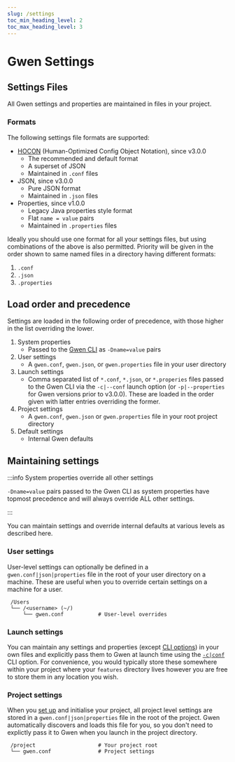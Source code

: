 ```yaml
--- 
slug: /settings
toc_min_heading_level: 2
toc_max_heading_level: 3
---
```



# Gwen Settings

## Settings Files

All Gwen settings and properties are maintained in files in your project.

### Formats

The following settings file formats are supported:

- [HOCON](https://github.com/lightbend/config/blob/master/HOCON.md#hocon-human-optimized-config-object-notation) (Human-Optimized Config Object Notation), since <Link to="https://github.com/gwen-interpreter/gwen-web/releases/tag/v3.0.0">v3.0.0</Link>
  - The recommended and default format
  - A superset of JSON
  - Maintained in `.conf` files
- JSON, since <Link to="https://github.com/gwen-interpreter/gwen-web/releases/tag/v3.0.0">v3.0.0</Link>
  - Pure JSON format
  - Maintained in `.json` files
- Properties, since <Link to="https://github.com/gwen-interpreter/gwen-web/releases/tag/v1.0.0">v1.0.0</Link>
  - Legacy Java properties style format
  - Flat `name = value` pairs
  - Maintained in `.properties` files

Ideally you should use one format for all your settings files, but using combinations of the above is also permitted. Priority will be given in the order shown to same named files in a directory having different formats:

1. `.conf`
2. `.json`
3. `.properties`

## Load order and precedence

Settings are loaded in the following order of precedence, with those higher in the list overriding the lower.

1. System properties
    - Passed to the [Gwen CLI](/docs/cli) as `-Dname=value` pairs
2. User settings
    - A `gwen.conf`, `gwen.json`, or `gwen.properties` file in your user directory
3. Launch settings
    - Comma separated list of `*.conf`, `*.json`, or `*.properies` files passed to the Gwen CLI via the `-c|--conf` launch option (or `-p|--properties` for Gwen versions prior to v3.0.0). These are loaded in the order given with latter entries overriding the former.
4. Project settings
    - A `gwen.conf`, `gwen.json` or `gwen.properties` file in your root project directory
5. Default settings
    - Internal Gwen defaults

## Maintaining settings

:::info System properties override all other settings

`-Dname=value` pairs passed to the Gwen CLI as system properties have topmost precedence and will always override ALL other settings.

:::

You can maintain settings and override internal defaults at various levels as described here.

### User settings

User-level settings can optionally be defined in a `gwen.conf|json|properties` file in the root of your user directory on a machine. These are useful when you to override certain settings on a machine for a user.

```
 /Users
 └── /<username> (~/) 
     └── gwen.conf           # User-level overrides
```

### Launch settings

You can maintain any settings and properties (except [CLI options](/docs/settings/reference#cli-settings)) in your own files and explicitly pass them to Gwen at launch time using the [`-c|conf`](/docs/cli#gwen-cli-options-conf) CLI option. For convenience, you would typically store these somewhere within your project where your `features` directory lives however you are free to store them in any location you wish.

### Project settings

When you [set up](/docs/get-started) and initialise your project, all project level settings are stored in a `gwen.conf|json|properties` file in the root of the project. Gwen automatically discovers and loads this file for you, so you don't need to explictly pass it to Gwen when you launch in the project directory.

```
 /project                    # Your project root
 └── gwen.conf               # Project settings
```
